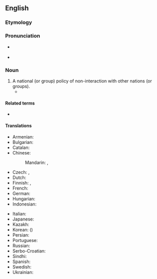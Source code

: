 ==English==
{{wikipedia}}

===Etymology===
{{suffix|en|isolation|ism}}

===Pronunciation===
* {{a|US|Canada}} {{IPA|en|/ˌaɪsəˈleɪʃəˌnɪzəm/}}
* {{audio|en|en-ca-synth-isolationism.ogg|audio (Canada)}}

===Noun===
{{en-noun|~}}

# A national (or group) policy of non-interaction with other nations (or groups).
#* {{quote-journal|en|date=2020, 7 November|title=World now looks at how Biden will reshape U.S. policies after turbulent Trump era|author=Shibani Mahtani|author2=Miriam Berger|journal={{w|The Washington Post}}|url=https://www.washingtonpost.com/world/2020/11/07/world-reaction-us-election/|passage=Many hope the period of American '''isolationism''' and country-first populism under President Trump will give way to an era of renewed U.S. global leadership and embrace of multilateralism to tackle common challenges.}}

====Related terms====
* {{l|en|isolationist}}

====Translations====
{{trans-top|policy of non-interaction}}
* Armenian: {{t+|hy|իզոլյացիոնիզմ}}
* Bulgarian: {{t|bg|изолационизъм|m|sc=Cyrl}}
* Catalan: {{t|ca|aïllacionisme|m}}
* Chinese:
*: Mandarin: {{t+|cmn|孤立主義|sc=Hani}}, {{t+|cmn|孤立主义|tr=gūlìzhǔyì|sc=Hani}}
* Czech: {{t|cs|izolacionismus|m}}, {{t|cs|izolacionizmus|m}}
* Dutch: {{t|nl|isolationisme|n}}
* Finnish: {{t+|fi|eristäytyminen}}, {{t|fi|isolationismi}}
* French: {{t+|fr|isolationnisme|m}}
* German: {{t|de|Isolationismus|m}}
* Hungarian: {{t+|hu|izolacionizmus}}
* Indonesian: {{t+|id|isolasionisme}}
{{trans-mid}}
* Italian: {{t+|it|isolazionismo|m}}
* Japanese: {{t|ja|孤立主義|tr=こりつしゅぎ, koritsushugi|sc=Jpan}}
* Kazakh: {{t|kk|изоляционизм}}
* Korean: {{t+|ko|고립주의}} ({{t+|ko|孤立主義}})
* Persian: {{t+|fa|انزواطلبی}}
* Portuguese: {{t+|pt|isolacionismo|m}}
* Russian: {{t+|ru|изоляциони́зм|m}}
* Serbo-Croatian: {{t+|sh|izolacionizam|m}}
* Sindhi: {{t|sd|اڪيلائپ جي نيتي}}
* Spanish: {{t|es|aislacionismo|m}}
* Swedish: {{t+|sv|isolationism|c}}
* Ukrainian: {{t|uk|ізоляціоні́зм|m}}
{{trans-bottom}}